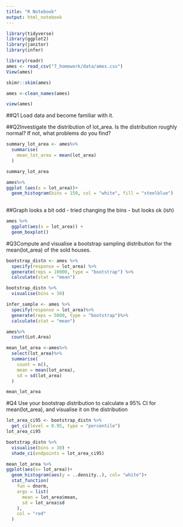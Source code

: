 ```yaml
---
title: "R Notebook"
output: html_notebook
---
```


```r
library(tidyverse)
library(ggplot2)
library(janitor)
library(infer)
```



```r
library(readr)
ames <- read_csv("7_homework/data/ames.csv")
View(ames)
```



```r
skimr::skim(ames)
```

```r
ames <-clean_names(ames)
```

```r
view(ames)
```

##Q1 Load data and become familiar with it.

##Q2Investigate the distribution of lot_area. Is the distribution roughly normal? If not, what problems do you find?


```r
summary_lot_area <- ames%>%
  summarise(
    mean_lot_area = mean(lot_area)
  )

summary_lot_area
```

```r
ames%>%
ggplot (aes(x = lot_area))+
  geom_histogram(bins = 150, col = "white", fill = "steelblue")
  
```
##Graph looks a bit odd - tried changing the bins - but looks ok (ish)


```r
ames %>%
  ggplot(aes(x = lot_area)) +
  geom_boxplot()
```






#Q3Compute and visualise a bootstrap sampling distribution for the mean(lot_area) of the sold houses.

```r
bootstrap_distn <- ames %>%
  specify(response = lot_area) %>%
  generate(reps = 10000, type = "bootstrap") %>%
  calculate(stat = "mean")

bootstrap_distn %>%
  visualise(bins = 30)
```






```r
infer_sample <- ames %>%
  specify(response = lot_area)%>%
  generate(reps = 5000, type = "bootstrap")%>%
  calculate(stat = "mean")
```
```r
ames%>%
  count(Lot.Area)
```

```r
mean_lot_area <-ames%>%
  select(lot_area)%>%
  summarise(
    count = n(),
    mean = mean(lot_area),
    sd = sd(lot_area)
  )

mean_lot_area
```
#Q4  Use your bootstrap distribution to calculate a 95% CI for mean(lot_area), and visualise it on the distribution


```r
lot_area_ci95 <- bootstrap_distn %>%
  get_ci(level = 0.95, type = "percentile")
lot_area_ci95
```


```r
bootstrap_distn %>%
  visualise(bins = 30) +
  shade_ci(endpoints = lot_area_ci95)
```




```r
mean_lot_area %>%
ggplot(aes(x= lot_area))+
  geom_histogram(aes(y = ..density..), col= "white")+
  stat_function(
    fun = dnorm,
    args = list(
      mean = lot_area$mean,
      sd = lot_area$sd
    ),
    col = "red"
  )

```
##







